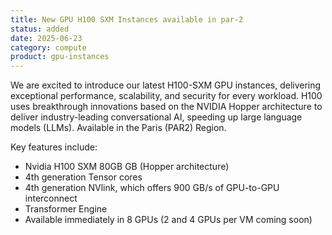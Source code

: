 ```yaml
---
title: New GPU H100 SXM Instances available in par-2
status: added
date: 2025-06-23
category: compute
product: gpu-instances
---
```


We are excited to introduce our latest H100-SXM GPU instances, delivering exceptional performance, scalability, and security for every workload. H100 uses breakthrough innovations based on the NVIDIA Hopper architecture to deliver industry-leading conversational AI, speeding up large language models (LLMs). Available in the Paris (PAR2) Region.

Key features include:

- Nvidia H100 SXM 80GB GB (Hopper architecture)
- 4th generation Tensor cores
- 4th generation NVlink, which offers 900 GB/s of GPU-to-GPU interconnect
- Transformer Engine
- Available immediately in 8 GPUs (2 and 4 GPUs per VM coming soon)


